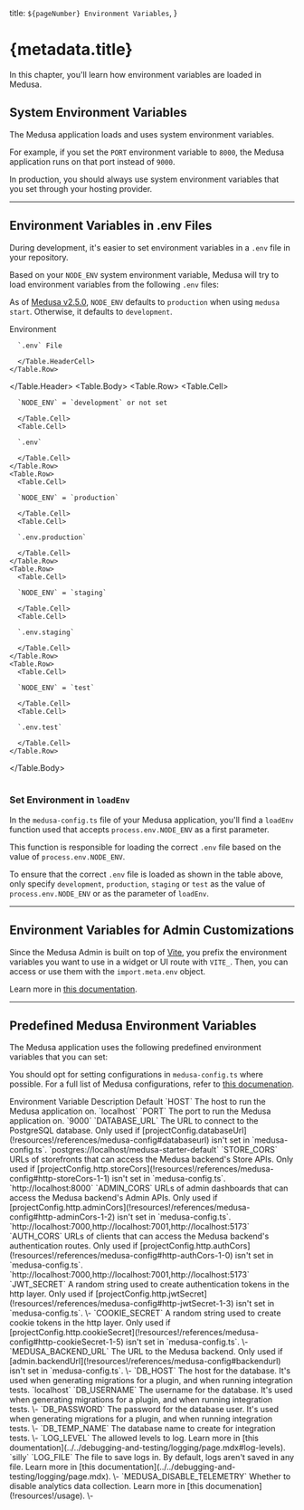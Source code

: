 
  title: `${pageNumber} Environment Variables`,
}

# {metadata.title}

In this chapter, you'll learn how environment variables are loaded in Medusa.

## System Environment Variables

The Medusa application loads and uses system environment variables.

For example, if you set the `PORT` environment variable to `8000`, the Medusa application runs on that port instead of `9000`.

In production, you should always use system environment variables that you set through your hosting provider.

---

## Environment Variables in .env Files

During development, it's easier to set environment variables in a `.env` file in your repository.

Based on your `NODE_ENV` system environment variable, Medusa will try to load environment variables from the following `.env` files:

<Note title="Tip">

As of [Medusa v2.5.0](https://github.com/medusajs/medusa/releases/tag/v2.5.0), `NODE_ENV` defaults to `production` when using `medusa start`. Otherwise, it defaults to `development`.

</Note>

<Table>
  <Table.Header>
    <Table.Row>
      <Table.HeaderCell>Environment</Table.HeaderCell>
      <Table.HeaderCell>
      
      `.env` File
      
      </Table.HeaderCell>
    </Table.Row>
  </Table.Header>
  <Table.Body>
    <Table.Row>
      <Table.Cell>

      `NODE_ENV` = `development` or not set

      </Table.Cell>
      <Table.Cell>

      `.env`

      </Table.Cell>
    </Table.Row>
    <Table.Row>
      <Table.Cell>

      `NODE_ENV` = `production`

      </Table.Cell>
      <Table.Cell>

      `.env.production`

      </Table.Cell>
    </Table.Row>
    <Table.Row>
      <Table.Cell>

      `NODE_ENV` = `staging`

      </Table.Cell>
      <Table.Cell>

      `.env.staging`

      </Table.Cell>
    </Table.Row>
    <Table.Row>
      <Table.Cell>

      `NODE_ENV` = `test`

      </Table.Cell>
      <Table.Cell>

      `.env.test`

      </Table.Cell>
    </Table.Row>
  </Table.Body>
</Table>

### Set Environment in `loadEnv`

In the `medusa-config.ts` file of your Medusa application, you'll find a `loadEnv` function used that accepts `process.env.NODE_ENV` as a first parameter.

This function is responsible for loading the correct `.env` file based on the value of `process.env.NODE_ENV`.

To ensure that the correct `.env` file is loaded as shown in the table above, only specify `development`, `production`, `staging` or `test` as the value of `process.env.NODE_ENV` or as the parameter of `loadEnv`.

---

## Environment Variables for Admin Customizations

Since the Medusa Admin is built on top of [Vite](https://vite.dev/), you prefix the environment variables you want to use in a widget or UI route with `VITE_`. Then, you can access or use them with the `import.meta.env` object.

Learn more in [this documentation](../admin/environment-variables/page.mdx).

---

## Predefined Medusa Environment Variables

The Medusa application uses the following predefined environment variables that you can set:

<Note title="Tip">

You should opt for setting configurations in `medusa-config.ts` where possible. For a full list of Medusa configurations, refer to [this documenation](!resources!/references/medusa-config).

</Note>

<Table>
  <Table.Header>
    <Table.Row>
      <Table.HeaderCell>Environment Variable</Table.HeaderCell>
      <Table.HeaderCell>Description</Table.HeaderCell>
      <Table.HeaderCell>Default</Table.HeaderCell>
    </Table.Row>
  </Table.Header>
  <Table.Body>
    <Table.Row>
      <Table.Cell>`HOST`</Table.Cell>
      <Table.Cell>The host to run the Medusa application on.</Table.Cell>
      <Table.Cell> `localhost` </Table.Cell>
    </Table.Row>
    <Table.Row>
      <Table.Cell>`PORT`</Table.Cell>
      <Table.Cell>The port to run the Medusa application on.</Table.Cell>
      <Table.Cell> `9000` </Table.Cell>
    </Table.Row>
    <Table.Row>
      <Table.Cell>`DATABASE_URL`</Table.Cell>
      <Table.Cell>
        The URL to connect to the PostgreSQL database. Only used if [projectConfig.databaseUrl](!resources!/references/medusa-config#databaseurl) isn't set in `medusa-config.ts`.
      </Table.Cell>
      <Table.Cell> `postgres://localhost/medusa-starter-default` </Table.Cell>
    </Table.Row>
    <Table.Row>
      <Table.Cell>`STORE_CORS`</Table.Cell>
      <Table.Cell>
        URLs of storefronts that can access the Medusa backend's Store APIs. Only used if [projectConfig.http.storeCors](!resources!/references/medusa-config#http-storeCors-1-1) isn't set in `medusa-config.ts`.
      </Table.Cell>
      <Table.Cell> `http://localhost:8000` </Table.Cell>
    </Table.Row>
    <Table.Row>
      <Table.Cell>`ADMIN_CORS`</Table.Cell>
      <Table.Cell>
        URLs of admin dashboards that can access the Medusa backend's Admin APIs. Only used if [projectConfig.http.adminCors](!resources!/references/medusa-config#http-adminCors-1-2) isn't set in `medusa-config.ts`.
      </Table.Cell>
      <Table.Cell> `http://localhost:7000,http://localhost:7001,http://localhost:5173` </Table.Cell>
    </Table.Row>
    <Table.Row>
      <Table.Cell>`AUTH_CORS`</Table.Cell>
      <Table.Cell>
        URLs of clients that can access the Medusa backend's authentication routes. Only used if [projectConfig.http.authCors](!resources!/references/medusa-config#http-authCors-1-0) isn't set in `medusa-config.ts`.
      </Table.Cell>
      <Table.Cell> `http://localhost:7000,http://localhost:7001,http://localhost:5173` </Table.Cell>
    </Table.Row>
    <Table.Row>
      <Table.Cell>`JWT_SECRET`</Table.Cell>
      <Table.Cell>
        A random string used to create authentication tokens in the http layer. Only used if [projectConfig.http.jwtSecret](!resources!/references/medusa-config#http-jwtSecret-1-3) isn't set in `medusa-config.ts`.
      </Table.Cell>
      <Table.Cell> \- </Table.Cell>
    </Table.Row>
    <Table.Row>
      <Table.Cell>`COOKIE_SECRET`</Table.Cell>
      <Table.Cell>
        A random string used to create cookie tokens in the http layer. Only used if [projectConfig.http.cookieSecret](!resources!/references/medusa-config#http-cookieSecret-1-5) isn't set in `medusa-config.ts`.
      </Table.Cell>
      <Table.Cell> \- </Table.Cell>
    </Table.Row>
    <Table.Row>
      <Table.Cell>`MEDUSA_BACKEND_URL`</Table.Cell>
      <Table.Cell>
        The URL to the Medusa backend. Only used if [admin.backendUrl](!resources!/references/medusa-config#backendurl) isn't set in `medusa-config.ts`.
      </Table.Cell>
      <Table.Cell> \- </Table.Cell>
    </Table.Row>
    <Table.Row>
      <Table.Cell>`DB_HOST`</Table.Cell>
      <Table.Cell>The host for the database. It's used when generating migrations for a plugin, and when running integration tests.</Table.Cell>
      <Table.Cell>`localhost`</Table.Cell>
    </Table.Row>
    <Table.Row>
      <Table.Cell>`DB_USERNAME`</Table.Cell>
      <Table.Cell>The username for the database. It's used when generating migrations for a plugin, and when running integration tests.</Table.Cell>
      <Table.Cell> \- </Table.Cell>
    </Table.Row>
    <Table.Row>
      <Table.Cell>`DB_PASSWORD`</Table.Cell>
      <Table.Cell>The password for the database user. It's used when generating migrations for a plugin, and when running integration tests.</Table.Cell>
      <Table.Cell> \- </Table.Cell>
    </Table.Row>
    <Table.Row>
      <Table.Cell>`DB_TEMP_NAME`</Table.Cell>
      <Table.Cell>The database name to create for integration tests.</Table.Cell>
      <Table.Cell> \- </Table.Cell>
    </Table.Row>
    <Table.Row>
      <Table.Cell>`LOG_LEVEL`</Table.Cell>
      <Table.Cell>
        The allowed levels to log. Learn more in [this doumentation](../../debugging-and-testing/logging/page.mdx#log-levels).
      </Table.Cell>
      <Table.Cell>`silly`</Table.Cell>
    </Table.Row>
    <Table.Row>
      <Table.Cell>`LOG_FILE`</Table.Cell>
      <Table.Cell>
        The file to save logs in. By default, logs aren't saved in any file. Learn more in [this documentation](../../debugging-and-testing/logging/page.mdx).
      </Table.Cell>
      <Table.Cell> \- </Table.Cell>
    </Table.Row>
    <Table.Row>
      <Table.Cell>`MEDUSA_DISABLE_TELEMETRY`</Table.Cell>
      <Table.Cell>
        Whether to disable analytics data collection. Learn more in [this documenation](!resources!/usage).
      </Table.Cell>
      <Table.Cell> \- </Table.Cell>
    </Table.Row>
  </Table.Body>
</Table>